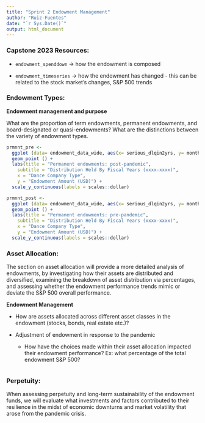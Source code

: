 ```yaml
---
title: "Sprint 2 Endowment Management"
author: "Ruiz-Fuentes"
date: "`r Sys.Date()`"
output: html_document
---
```


### Capstone 2023 Resources:

-   `endowment_spenddown` → how the endowment is composed

-   `endowment_timeseries` → how the endowment has changed - this can be related to the stock market's changes, S&P 500 trends

### Endowment Types:

**Endowment management and purpose**

What are the proportion of term endowments, permanent endowments, and board-designated or quasi-endowments? What are the distinctions between the variety of endowment types.

```r
prmnnt_pre <- 
  ggplot (data= endowment_data_wide, aes(x= serious_dlqin2yrs, y= monthly_income)) +
  geom_point () + 
  labs(title = "Permanent endowments: post-pandemic",
    subtitle = "Distribution Held By Fiscal Years (xxxx-xxxx)",
    x = "Dance Company Type",
    y = "Endowment Amount (USD)") +
  scale_y_continuous(labels = scales::dollar)
```

```r
prmnnt_post <- 
  ggplot (data= endowment_data_wide, aes(x= serious_dlqin2yrs, y= monthly_income)) +
  geom_point () + 
  labs(title = "Permanent endowments: pre-pandemic",
    subtitle = "Distribution Held By Fiscal Years (xxxx-xxxx)",
    x = "Dance Company Type",
    y = "Endowment Amount (USD)") +
  scale_y_continuous(labels = scales::dollar)
```

### Asset Allocation:

The section on asset allocation will provide a more detailed analysis of endowments, by investigating how their assets are distributed and diversified, examining the breakdown of asset distribution via percentages, and assessing whether the endowment performance trends mimic or deviate the S&P 500 overall performance.

**Endowment Management**

-   How are assets allocated across different asset classes in the endowment (stocks, bonds, real estate etc.)?

-   Adjustment of endowment in response to the pandemic

    -   How have the choices made within their asset allocation impacted their endowment performance? Ex: what percentage of the total endowment S&P 500?

```r

```

### Perpetuity:

When assessing perpetuity and long-term sustainability of the endowment funds, we will evaluate what investments and factors contributed to their resilience in the midst of economic downturns and market volatility that arose from the pandemic crisis.

```r

```
